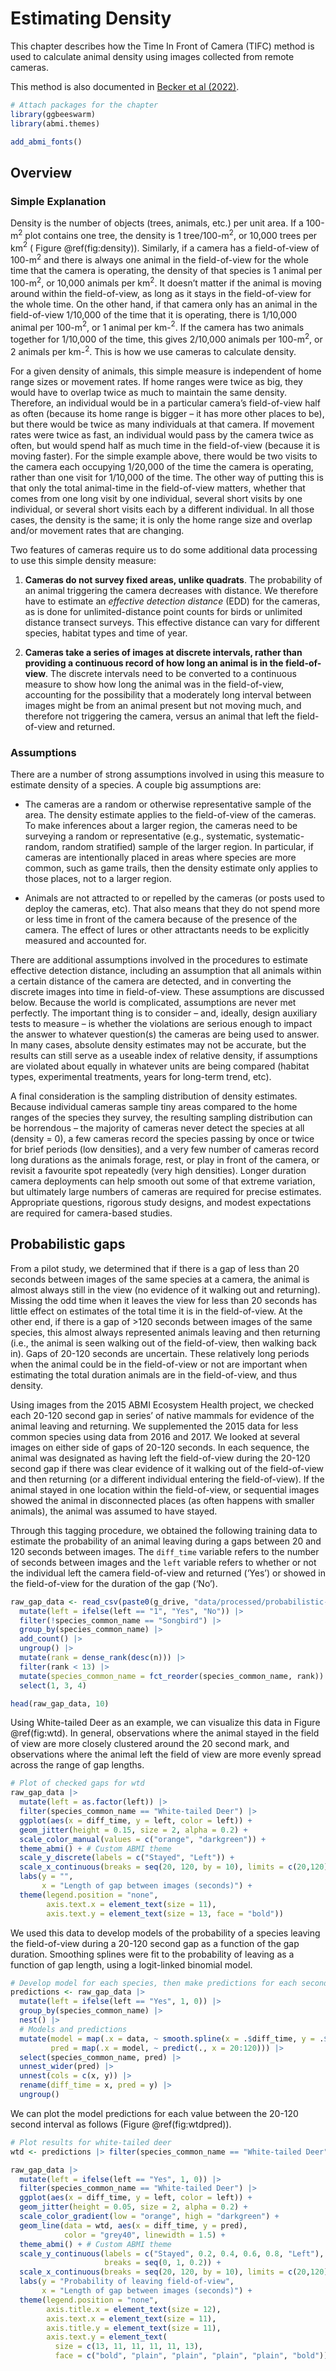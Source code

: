 # Estimating Density

This chapter describes how the Time In Front of Camera (TIFC) method is used to calculate animal density using images collected from remote cameras. 

This method is also documented in [Becker et al (2022)](https://esajournals.onlinelibrary.wiley.com/doi/full/10.1002/ecs2.4005).

```r

# Attach packages for the chapter
library(ggbeeswarm)
library(abmi.themes)

add_abmi_fonts()

```


## Overview

### Simple Explanation

Density is the number of objects (trees, animals, etc.) per unit area. If a 100-m$^2$ plot contains one tree, the density is 1 tree/100-m$^2$, or 10,000 trees per km$^2$ ( Figure \@ref(fig:density)).  Similarly, if a camera has a field-of-view of 100-m$^2$ and there is always one animal in the field-of-view for the whole time that the camera is operating, the density of that species is 1 animal per 100-m$^2$, or 10,000 animals per km$^2$. It doesn’t matter if the animal is moving around within the field-of-view, as long as it stays in the field-of-view for the whole time. On the other hand, if that camera only has an animal in the field-of-view 1/10,000 of the time that it is operating, there is 1/10,000 animal per 100-m$^2$, or 1 animal per km-$^2$.  If the camera has two animals together for 1/10,000 of the time, this gives 2/10,000 animals per 100-m$^2$, or 2 animals per km-$^2$. This is how we use cameras to calculate density.

For a given density of animals, this simple measure is independent of home range sizes or movement rates. If home ranges were twice as big, they would have to overlap twice as much to maintain the same density. Therefore, an individual would be in a particular camera’s field-of-view half as often (because its home range is bigger – it has more other places to be), but there would be twice as many individuals at that camera. If movement rates were twice as fast, an individual would pass by the camera twice as often, but would spend half as much time in the field-of-view (because it is moving faster). For the simple example above, there would be two visits to the camera each occupying 1/20,000 of the time the camera is operating, rather than one visit for 1/10,000 of the time.  The other way of putting this is that only the total animal-time in the field-of-view matters, whether that comes from one long visit by one individual, several short visits by one individual, or several short visits each by a different individual. In all those cases, the density is the same; it is only the home range size and overlap and/or movement rates that are changing.

Two features of cameras require us to do some additional data processing to use this simple density measure: 

  1. **Cameras do not survey fixed areas, unlike quadrats**. The probability of an animal triggering the camera decreases with distance. We therefore have to estimate an *effective detection distance* (EDD) for the cameras, as is done for unlimited-distance point counts for birds or unlimited distance transect surveys. This effective distance can vary for different species, habitat types and time of year. 
  
  2. **Cameras take a series of images at discrete intervals, rather than providing a continuous record of how long an animal is in the field-of-view**. The discrete intervals need to be converted to a continuous measure to show how long the animal was in the field-of-view, accounting for the possibility that a moderately long interval between images might be from an animal present but not moving much, and therefore not triggering the camera, versus an animal that left the field-of-view and returned.

### Assumptions

There are a number of strong assumptions involved in using this measure to estimate density of a species. A couple big assumptions are: 

  + The cameras are a random or otherwise representative sample of the area. The density estimate applies to the field-of-view of the cameras. To make inferences about a larger region, the cameras need to be surveying a random or representative (e.g., systematic, systematic-random, random stratified) sample of the larger region. In particular, if cameras are intentionally placed in areas where species are more common, such as game trails, then the density estimate only applies to those places, not to a larger region.  
  
  + Animals are not attracted to or repelled by the cameras (or posts used to deploy the cameras, etc).  That also means that they do not spend more or less time in front of the camera because of the presence of the camera. The effect of lures or other attractants needs to be explicitly measured and accounted for. 
  
There are additional assumptions involved in the procedures to estimate effective detection distance, including an assumption that all animals within a certain distance of the camera are detected, and in converting the discrete images into time in field-of-view. These assumptions are discussed below. Because the world is complicated, assumptions are never met perfectly. The important thing is to consider – and, ideally, design auxiliary tests to measure – is whether the violations are serious enough to impact the answer to whatever question(s) the cameras are being used to answer. In many cases, absolute density estimates may not be accurate, but the results can still serve as a useable index of relative density, if assumptions are violated about equally in whatever units are being compared (habitat types, experimental treatments, years for long-term trend, etc).

A final consideration is the sampling distribution of density estimates. Because individual cameras sample tiny areas compared to the home ranges of the species they survey, the resulting sampling distribution can be horrendous – the majority of cameras never detect the species at all (density = 0), a few cameras record the species passing by once or twice for brief periods (low densities), and a very few number of cameras record long durations as the animals forage, rest, or play in front of the camera, or revisit a favourite spot repeatedly (very high densities). Longer duration camera deployments can help smooth out some of that extreme variation, but ultimately large numbers of cameras are required for precise estimates. Appropriate questions, rigorous study designs, and modest expectations are required for camera-based studies.

## Probabilistic gaps

From a pilot study, we determined that if there is a gap of less than 20 seconds between images of the same species at a camera, the animal is almost always still in the view (no evidence of it walking out and returning). Missing the odd time when it leaves the view for less than 20 seconds has little effect on estimates of the total time it is in the field-of-view. At the other end, if there is a gap of >120 seconds between images of the same species, this almost always represented animals leaving and then returning (i.e., the animal is seen walking out of the field-of-view, then walking back in). Gaps of 20-120 seconds are uncertain. These relatively long periods when the animal could be in the field-of-view or not are important when estimating the total duration animals are in the field-of-view, and thus density.

Using images from the 2015 ABMI Ecosystem Health project, we checked each 20-120 second gap in series’ of native mammals for evidence of the animal leaving and returning. We supplemented the 2015 data for less common species using data from 2016 and 2017. We looked at several images on either side of gaps of 20-120 seconds. In each sequence, the animal was designated as having left the field-of-view during the 20-120 second gap if there was clear evidence of it walking out of the field-of-view and then returning (or a different individual entering the field-of-view). If the animal stayed in one location within the field-of-view, or sequential images showed the animal in disconnected places (as often happens with smaller animals), the animal was assumed to have stayed.

Through this tagging procedure, we obtained the following training data to estimate the probability of an animal leaving during a gaps between 20 and 120 seconds between images. The `diff_time` variable refers to the number of seconds between images and the `left` variable refers to whether or not the individual left the camera field-of-view and returned ('Yes') or showed in the field-of-view for the duration of the gap ('No').  

```r

raw_gap_data <- read_csv(paste0(g_drive, "data/processed/probabilistic-gaps/gap-leave-prob_raw-data_2021-10-05.csv")) |>
  mutate(left = ifelse(left == "1", "Yes", "No")) |>
  filter(!species_common_name == "Songbird") |>
  group_by(species_common_name) |>
  add_count() |>
  ungroup() |>
  mutate(rank = dense_rank(desc(n))) |>
  filter(rank < 13) |>
  mutate(species_common_name = fct_reorder(species_common_name, rank)) |>
  select(1, 3, 4)

```

```r

head(raw_gap_data, 10)

```

Using White-tailed Deer as an example, we can visualize this data in Figure \@ref(fig:wtd). In general, observations where the animal stayed in the field of view are more closely clustered around the 20 second mark, and observations where the animal left the field of view are more evenly spread across the range of gap lengths.

```r

# Plot of checked gaps for wtd
raw_gap_data |>
  mutate(left = as.factor(left)) |>
  filter(species_common_name == "White-tailed Deer") |>
  ggplot(aes(x = diff_time, y = left, color = left)) +
  geom_jitter(height = 0.15, size = 2, alpha = 0.2) +
  scale_color_manual(values = c("orange", "darkgreen")) +
  theme_abmi() + # Custom ABMI theme
  scale_y_discrete(labels = c("Stayed", "Left")) +
  scale_x_continuous(breaks = seq(20, 120, by = 10), limits = c(20,120)) +
  labs(y = "",
       x = "Length of gap between images (seconds)") +
  theme(legend.position = "none",
        axis.text.x = element_text(size = 11),
        axis.text.y = element_text(size = 13, face = "bold"))

```

We used this data to develop models of the probability of a species leaving the field-of-view during a 20-120 second gap as a function of the gap duration. Smoothing splines were fit to the probability of leaving as a function of gap length, using a logit-linked binomial model.

```r

# Develop model for each species, then make predictions for each second along the 20-120 second span
predictions <- raw_gap_data |>
  mutate(left = ifelse(left == "Yes", 1, 0)) |>
  group_by(species_common_name) |>
  nest() |>
  # Models and predictions
  mutate(model = map(.x = data, ~ smooth.spline(x = .$diff_time, y = .$left, df = 3)),
         pred = map(.x = model, ~ predict(., x = 20:120))) |>
  select(species_common_name, pred) |>
  unnest_wider(pred) |>
  unnest(cols = c(x, y)) |>
  rename(diff_time = x, pred = y) |>
  ungroup()

```

We can plot the model predictions for each value between the 20-120 second interval as follows (Figure \@ref(fig:wtdpred)).

```r

# Plot results for white-tailed deer
wtd <- predictions |> filter(species_common_name == "White-tailed Deer")

raw_gap_data |>
  mutate(left = ifelse(left == "Yes", 1, 0)) |>
  filter(species_common_name == "White-tailed Deer") |>
  ggplot(aes(x = diff_time, y = left, color = left)) +
  geom_jitter(height = 0.05, size = 2, alpha = 0.2) +
  scale_color_gradient(low = "orange", high = "darkgreen") +
  geom_line(data = wtd, aes(x = diff_time, y = pred), 
            color = "grey40", linewidth = 1.5) +
  theme_abmi() + # Custom ABMI theme
  scale_y_continuous(labels = c("Stayed", 0.2, 0.4, 0.6, 0.8, "Left"), 
                     breaks = seq(0, 1, 0.2)) +
  scale_x_continuous(breaks = seq(20, 120, by = 10), limits = c(20,120)) +
  labs(y = "Probability of leaving field-of-view",
       x = "Length of gap between images (seconds)") +
  theme(legend.position = "none",
        axis.title.x = element_text(size = 12),
        axis.text.x = element_text(size = 11),
        axis.title.y = element_text(size = 11),
        axis.text.y = element_text(
          size = c(13, 11, 11, 11, 11, 13), 
          face = c("bold", "plain", "plain", "plain", "plain", "bold")))

```










